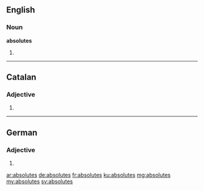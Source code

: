 ==English==

===Noun===
'''absolutes'''

# {{plural of|absolute}}

----

==Catalan==

===Adjective===
{{ca-adj-form}}

# {{feminine plural of|absolut|lang=ca}}

----

==German==

===Adjective===
{{head|de|adjective form}}

# {{inflected form of|absolut|lang=de}}

[[ar:absolutes]]
[[de:absolutes]]
[[fr:absolutes]]
[[ku:absolutes]]
[[mg:absolutes]]
[[my:absolutes]]
[[sv:absolutes]]